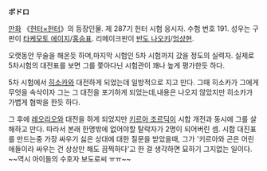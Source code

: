 '''ボドロ'''

[[만화]] 《[[헌터×헌터]]》의 등장인물. 제 287기 헌터 시험 응시자. 수험 번호 191. 성우는 구판이 [[타케모토 에이지]]/[[홍승표]]. 리메이크판이 [[반도 나오키]]/[[엄상현]].
 
오랫동안 무술을 해온듯 하며,마지막 시험인 5차 시험까지 갔을 정도의 실력자.
실제로 5차시험의 대전표를 보면 그를 쫓아다닌 시험관이 꽤나 높게 평가한듯 하다.

5차 시험에서 [[히소카]]와 대전하게 되었는데 일방적으로 지고 만다. 
그때 히소카가 그에게 무엇을 속삭이자 그는  그 대전을 포기하게 되었는데,내용은 나오지 않았지만 히소카가 가볍게 협박을 한듯 하다.

그 후에 [[레오리오]]와 대전을 하게 되었지만 [[키르아 조르딕]]이 시합 개전과 동시에 그를 살해하고 만다. 따라서 본래 한명밖에 없어야할 탈락자가 2명이 되어버린 셈.
시합 대진표를 만드는중 가장 싸우기 싫은 상대에 대한 질문을 받았을때, 그가 '키르아와 곤은 어린애들이라 싸우는 건 상상만 해도 끔찍하다'고 한 걸 생각하면 묘하기 그지없는 일이다. ~~역시 아이들의 수호자 보도로씨 ㅠㅠ~~
